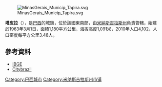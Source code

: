 [[Image:MinasGerais_Municip_Tapira.svg|thumb]]

'''塔皮拉'''（{{lang-pt|Tapira}}），是[[巴西|巴西]]的城鎮，位於該國東南部，由[[米納斯吉拉斯州|米納斯吉拉斯州]]負責管轄，始建於1963年3月1日，面積1,180平方公里，海拔高度1,091米，2010年人口4,102，人口密度每平方公里3.48人。

==參考資料==
*[https://web.archive.org/web/20070109005631/http://www.ibge.gov.br/cidadesat/default.php IBGE]
*[https://web.archive.org/web/20080628171603/http://www.citybrazil.com.br/mg/regioes/araxa/ Citybrazil]

{{coord|19|55|19|S|46|49|22|W|display=title|region:BR_type:city}}

{{米納斯吉拉斯州市鎮}}

[[Category:巴西城市|Category:巴西城市]]


{{Brazil-geo-stub}}
[[Category:米纳斯吉拉斯州市镇|Category:米纳斯吉拉斯州市镇]]